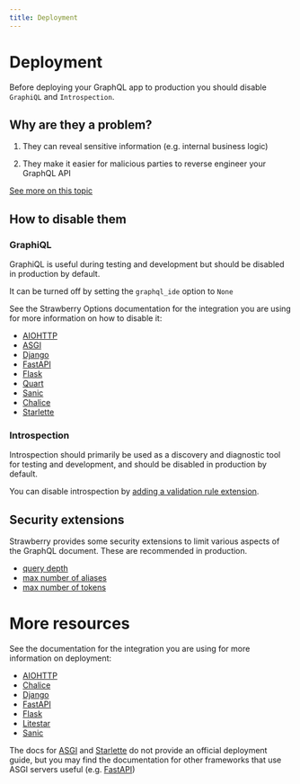 ```yaml
---
title: Deployment
---
```


# Deployment

Before deploying your GraphQL app to production you should disable `GraphiQL`
and `Introspection`.

## Why are they a problem?

1. They can reveal sensitive information (e.g. internal business logic)

2. They make it easier for malicious parties to reverse engineer your GraphQL
   API

[See more on this topic](https://www.apollographql.com/blog/graphql/security/why-you-should-disable-graphql-introspection-in-production/)

## How to disable them

### GraphiQL

GraphiQL is useful during testing and development but should be disabled in
production by default.

It can be turned off by setting the `graphql_ide` option to `None`

See the Strawberry Options documentation for the integration you are using for
more information on how to disable it:

- [AIOHTTP](/docs/integrations/aiohttp#options)
- [ASGI](/docs/integrations/asgi#options)
- [Django](/docs/integrations/django#options)
- [FastAPI](/docs/integrations/fastapi#options)
- [Flask](/docs/integrations/flask#options)
- [Quart](/docs/integrations/quart#options)
- [Sanic](/docs/integrations/sanic#options)
- [Chalice](/docs/integrations/chalice#options)
- [Starlette](/docs/integrations/starlette#options)

### Introspection

Introspection should primarily be used as a discovery and diagnostic tool for
testing and development, and should be disabled in production by default.

You can disable introspection by
[adding a validation rule extension](/docs/extensions/add-validation-rules#more-examples).

## Security extensions

Strawberry provides some security extensions to limit various aspects of the
GraphQL document. These are recommended in production.

- [query depth](/docs/extensions/query-depth-limiter)
- [max number of aliases](/docs/extensions/max-aliases-limiter)
- [max number of tokens](/docs/extensions/max-tokens-limiter)

# More resources

See the documentation for the integration you are using for more information on
deployment:

- [AIOHTTP](https://docs.aiohttp.org/en/stable/deployment.html)
- [Chalice](https://aws.github.io/chalice/quickstart.html#deploying)
- [Django](https://docs.djangoproject.com/en/4.0/howto/deployment/)
- [FastAPI](https://fastapi.tiangolo.com/deployment/)
- [Flask](https://flask.palletsprojects.com/en/2.0.x/deploying/)
- [Litestar](https://docs.litestar.dev/latest/topics/deployment/index.html)
- [Sanic](https://sanic.dev/en/guide/deployment/configuration.html)

The docs for [ASGI](https://asgi.readthedocs.io/en/latest/index.html) and
[Starlette](https://www.starlette.io/) do not provide an official deployment
guide, but you may find the documentation for other frameworks that use ASGI
servers useful (e.g. [FastAPI](https://fastapi.tiangolo.com/deployment/))
